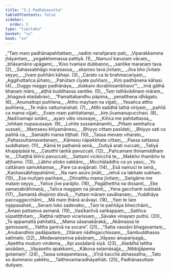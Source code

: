 ```yaml
---
title: "3.2 Padhānasutta"
tableOfContents: false
sidebar:
  order: 5
type: "tipitaka"
basket: "su"
book: "sn"
---
```



<DynamicBreadcrumb />

<Division number="428" book="sn" bookNo="18" page="341">

<Paragraph number="493" type="verses" book="sn">
_“Taṃ maṃ padhānapahitattaṃ,_  
_nadiṃ nerañjaraṃ pati;_  
_Viparakkamma jhāyantaṃ,_  
_yogakkhemassa pattiyā. (1)_  

</Paragraph>

</Division>
<Division number="429" book="sn" bookNo="18" page="341">

<Paragraph number="494" type="verses" book="sn">
_Namucī karuṇaṃ vācaṃ,_  
_bhāsamāno upāgami;_  
_‘Kiso tvamasi dubbaṇṇo,_  
_santike maraṇaṃ tava. (2)_  

</Paragraph>

</Division>
<Division number="430" book="sn" bookNo="18" page="342">

<Paragraph number="495" type="verses" book="sn">
_Sahassabhāgo maraṇassa,_  
_ekaṃso tava jīvitaṃ;_  
_Jīva bho jīvitaṃ seyyo,_  
_jīvaṃ puññāni kāhasi. (3)_  

</Paragraph>

</Division>
<Division number="431" book="sn" bookNo="18" page="342">

<Paragraph number="496" type="verses" book="sn">
_Carato ca te brahmacariyaṃ,_  
_Aggihuttañca jūhato;_  
_Pahūtaṃ cīyate puññaṃ,_  
_Kiṃ padhānena kāhasi. (4)_  

</Paragraph>

</Division>
<Division number="432" book="sn" bookNo="18" page="342">

<Paragraph number="497" type="verses" book="sn">
_Duggo maggo padhānāya,_  
_dukkaro durabhisambhavo’”;_  
_Imā gāthā bhaṇaṃ māro,_  
_aṭṭhā buddhassa santike. (5)_  

</Paragraph>

</Division>
<Division number="433" book="sn" bookNo="18" page="342">

<Paragraph number="498" type="verses" book="sn">
_Taṃ tathāvādinaṃ māraṃ,_  
_bhagavā etadabravi;_  
_“Pamattabandhu pāpima,_  
_yenatthena idhāgato. (6)_  

</Paragraph>

</Division>
<Division number="434" book="sn" bookNo="18" page="342">

<Paragraph number="499" type="verses" book="sn">
_Aṇumattopi puññena,_  
_Attho mayhaṃ na vijjati;_  
_Yesañca attho puññena,_  
_Te māro vattumarahati. (7)_  

</Paragraph>

</Division>
<Division number="435" book="sn" bookNo="18" page="342">

<Paragraph number="500" type="verses" book="sn">
_Atthi saddhā tathā viriyaṃ,_  
_paññā ca mama vijjati;_  
_Evaṃ maṃ pahitattampi,_  
_kiṃ jīvamanupucchasi. (8)_  

</Paragraph>

</Division>
<Division number="436" book="sn" bookNo="18" page="342">

<Paragraph number="501" type="verses" book="sn">
_Nadīnamapi sotāni,_  
_ayaṃ vāto visosaye;_  
_Kiñca me pahitattassa,_  
_lohitaṃ nupasussaye. (9)_  

</Paragraph>

</Division>
<Division number="437" book="sn" bookNo="18" page="342">

<Paragraph number="502" type="verses" book="sn">
_Lohite sussamānamhi,_  
_Pittaṃ semhañca sussati;_  
_Maṃsesu khīyamānesu,_  
_Bhiyyo cittaṃ pasīdati;_  
_Bhiyyo sati ca paññā ca,_  
_Samādhi mama tiṭṭhati. (10)_  

</Paragraph>

</Division>
<Division number="438" book="sn" bookNo="18" page="342">

<Paragraph number="503" type="verses" book="sn">
_Tassa mevaṃ viharato,_  
_Pattassuttamavedanaṃ;_  
_Kāmesu nāpekkhate cittaṃ,_  
_Passa sattassa suddhataṃ. (11)_  

</Paragraph>

</Division>
<Division number="439" book="sn" bookNo="18" page="342">

<Paragraph number="504" type="verses" book="sn">
_Kāmā te paṭhamā senā,_  
_Dutiyā arati vuccati;_  
_Tatiyā khuppipāsā te,_  
_Catutthī taṇhā pavuccati. (12)_  

</Paragraph>

</Division>
<Division number="440" book="sn" bookNo="18" page="342">

<Paragraph number="505" type="verses" book="sn">
_Pañcamaṃ thinamiddhaṃ te,_  
_Chaṭṭhā bhīrū pavuccati;_  
_Sattamī vicikicchā te,_  
_Makkho thambho te aṭṭhamo. (13)_  

</Paragraph>

</Division>
<Division number="441" book="sn" bookNo="18" page="342">

<Paragraph number="506" type="verses" book="sn">
_Lābho siloko sakkāro,_  
_Micchāladdho ca yo yaso;_  
_Yo cattānaṃ samukkaṃse,_  
_Pare ca avajānati. (14)_  

</Paragraph>

</Division>
<Division number="442" book="sn" bookNo="18" page="343">

<Paragraph number="507" type="verses" book="sn">
_Esā namuci te senā,_  
_Kaṇhassābhippahārinī;_  
_Na naṃ asūro jināti,_  
_Jetvā ca labhate sukhaṃ. (15)_  

</Paragraph>

</Division>
<Division number="443" book="sn" bookNo="18" page="343">

<Paragraph number="508" type="verses" book="sn">
_Esa muñjaṃ parihare,_  
_Dhiratthu mama jīvitaṃ;_  
_Saṅgāme me mataṃ seyyo,_  
_Yañce jīve parājito. (16)_  

</Paragraph>

</Division>
<Division number="444" book="sn" bookNo="18" page="343">

<Paragraph number="509" type="verses" book="sn">
_Pagāḷhettha na dissanti,_  
_Eke samaṇabrāhmaṇā;_  
_Tañca maggaṃ na jānanti,_  
_Yena gacchanti subbatā. (17)_  

</Paragraph>

</Division>
<Division number="445" book="sn" bookNo="18" page="343">

<Paragraph number="510" type="verses" book="sn">
_Samantā dhajiniṃ disvā,_  
_Yuttaṃ māraṃ savāhanaṃ;_  
_Yuddhāya paccuggacchāmi,_  
_Mā maṃ ṭhānā acāvayi. (18)_  

</Paragraph>

</Division>
<Division number="446" book="sn" bookNo="18" page="343">

<Paragraph number="511" type="verses" book="sn">
_Yaṃ te taṃ nappasahati,_  
_Senaṃ loko sadevako;_  
_Taṃ te paññāya bhecchāmi,_  
_Āmaṃ pattaṃva asmanā. (19)_  

</Paragraph>

</Division>
<Division number="447" book="sn" bookNo="18" page="343">

<Paragraph number="512" type="verses" book="sn">
_Vasīkaritvā saṅkappaṃ,_  
_Satiñca sūpatiṭṭhitaṃ;_  
_Raṭṭhā raṭṭhaṃ vicarissaṃ,_  
_Sāvake vinayaṃ puthū. (20)_  

</Paragraph>

</Division>
<Division number="448" book="sn" bookNo="18" page="343">

<Paragraph number="513" type="verses" book="sn">
_Te appamattā pahitattā,_  
_Mama sāsanakārakā;_  
_Akāmassa te gamissanti,_  
_Yattha gantvā na socare”. (21)_  

</Paragraph>

</Division>
<Division number="449" book="sn" bookNo="18" page="343">

<Paragraph number="514" type="verses" book="sn">
_“Satta vassāni bhagavantaṃ,_  
_Anubandhiṃ padāpadaṃ;_  
_Otāraṃ nādhigacchissaṃ,_  
_Sambuddhassa satīmato. (22)_  

</Paragraph>

</Division>
<Division number="450" book="sn" bookNo="18" page="343">

<Paragraph number="515" type="verses" book="sn">
_Medavaṇṇaṃva pāsāṇaṃ,_  
_Vāyaso anupariyagā;_  
_Apettha muduṃ vindema,_  
_Api assādanā siyā. (23)_  

</Paragraph>

</Division>
<Division number="451" book="sn" bookNo="18" page="343">

<Paragraph number="516" type="verses" book="sn">
_Aladdhā tattha assādaṃ,_  
_Vāyasetto apakkami;_  
_Kākova selamāsajja,_  
_Nibbijjāpema gotamaṃ”. (24)_  

</Paragraph>

</Division>
<Division number="452" book="sn" bookNo="18" page="343">

<Paragraph number="517" type="verses" book="sn">
_Tassa sokaparetassa,_  
_Vīṇā kacchā abhassatha;_  
_Tato so dummano yakkho,_  
_Tatthevantaradhāyathāti. (25)_  


</Paragraph>
</Division>

<Paragraph number="518" type="center" book="sn">
Padhānasuttaṃ dutiyaṃ.
</Paragraph>